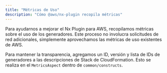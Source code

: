 ```yaml
---
title: "Métricas de Uso"
description: "Cómo @aws/nx-plugin recopila métricas"
---
```




Para ayudarnos a mejorar el Nx Plugin para AWS, recopilamos métricas sobre el uso de los generadores. Este proceso no involucra solicitudes de red adicionales, simplemente aprovechamos las métricas de uso existentes de AWS.

Para mantener la transparencia, agregamos un ID, versión y lista de IDs de generadores a las descripciones de Stack de CloudFormation. Esto se realiza en el `MetricsAspect` dentro de `common/constructs`.